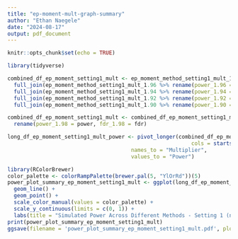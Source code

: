 ```yaml
---
title: "ep-moment-mult-graph-summary"
author: "Ethan Naegele"
date: "2024-08-17"
output: pdf_document
---
```


```r
knitr::opts_chunk$set(echo = TRUE)
```

```r
library(tidyverse)
```

```r
combined_df_ep_moment_setting1_mult <- ep_moment_method_setting1_mult_1.98 %>% 
  full_join(ep_moment_method_setting1_mult_1.96 %>% rename(power_1.96 = power, fdr_1.96 = fdr), by = 'a') %>% 
  full_join(ep_moment_method_setting1_mult_1.94 %>% rename(power_1.94 = power, fdr_1.94 = fdr), by = 'a') %>% 
  full_join(ep_moment_method_setting1_mult_1.92 %>% rename(power_1.92 = power, fdr_1.92 = fdr), by = 'a') %>% 
  full_join(ep_moment_method_setting1_mult_1.90 %>% rename(power_1.90 = power, fdr_1.90 = fdr), by = 'a')

combined_df_ep_moment_setting1_mult <- combined_df_ep_moment_setting1_mult %>% 
  rename(power_1.98 = power, fdr_1.98 = fdr)
```

```r
long_df_ep_moment_setting1_mult_power <- pivot_longer(combined_df_ep_moment_setting1_mult, 
                                                          cols = starts_with("power_"), 
                                       names_to = "Multiplier", 
                                       values_to = "Power")

```

```r
library(RColorBrewer)
color_palette <- colorRampPalette(brewer.pal(5, "YlOrRd"))(5)
power_plot_summary_ep_moment_setting1_mult <- ggplot(long_df_ep_moment_setting1_mult_power, aes(x = a, y = Power, color = Multiplier)) +
  geom_line() +
  geom_point() +
  scale_color_manual(values = color_palette) +
  scale_y_continuous(limits = c(0, 1)) + 
  labs(title = "Simulated Power Across Different Methods - Setting 1 (n = 200, d = 40, k = 8)", x = "Signal Strength - Amplitude", y = "Simulated Power") 
print(power_plot_summary_ep_moment_setting1_mult)
ggsave(filename = 'power_plot_summary_ep_moment_setting1_mult.pdf', plot = power_plot_summary_ep_moment_setting1_mult)
```
